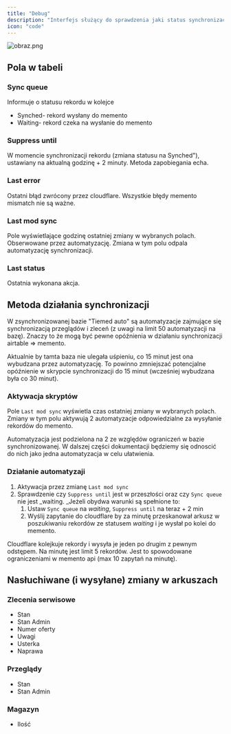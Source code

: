 ```yaml
---
title: "Debug"
description: "Interfejs służący do sprawdzenia jaki status synchronizacji airtable => memento mają rekordy"
icon: "code"
---
```


![obraz.png](/images/obraz.png)

## Pola w tabeli

### Sync queue

Informuje o statusu rekordu w kolejce

- Synched- rekord wysłany do memento
- Waiting- rekord czeka na wysłanie do memento

### Suppress until

W momencie synchronizacji rekordu (zmiana statusu na Synched"), ustawiany na aktualną godzinę + 2 minuty. Metoda zapobiegania echa.

### Last error

Ostatni błąd zwrócony przez cloudflare. Wszystkie błędy memento mismatch nie są ważne.

### Last mod sync

Pole wyświetlające godzinę ostatniej zmiany w wybranych polach. Obserwowane przez automatyzację. Zmiana w tym polu odpala automatyzację synchronizacji.

### Last status

Ostatnia wykonana akcja.

## Metoda działania synchronizacji

W zsynchronizowanej bazie "Tiemed auto" są automatyzacje zajmujące się synchronizacją przeglądów i zleceń (z uwagi na limit 50 automatyzacji na bazę). Znaczy to że mogą być pewne opóźnienia w działaniu synchronizacji airtable =\> memento.

Aktualnie by tamta baza nie ulegała uśpieniu, co 15 minut jest ona wybudzana przez automatyzację. To powinno zmniejszać potencjalne opóźnienie w skrypcie synchronizacji do 15 minut (wcześniej wybudzana była co 30 minut).

### Aktywacja skryptów

Pole `Last mod sync`  wyświetla czas ostatniej zmiany w wybranych polach. Zmiany w tym polu aktywują 2 automatyzacje odpowiedzialne za wysyłanie rekordów do memento.

<Note>
  Automatyzacja jest podzielona na 2 ze względów ograniczeń w bazie synchronizowanej. W dalszej części dokumentacji będziemy się odnoscić do nich jako jedna automatyzacja w celu ułatwienia.
</Note>

### Działanie automatyzaji

1. Aktywacja przez zmianę `Last mod sync`
2. Sprawdzenie czy `Suppress until` jest w przeszłości oraz czy `Sync queue` nie jest \_waiting. \_Jeżeli obydwa warunki są spełnione to:
   1. Ustaw `Sync queue` na _waiting_, `Suppress until` na teraz + 2 min
   2. Wyślij zapytanie do cloudflare by za minutę przeskanował arkusz w poszukiwaniu rekordów ze statusem _waiting_ i je wysłał po kolei do memento.

Cloudflare kolejkuje rekordy i wysyła je jeden po drugim z pewnym odstępem. Na minutę jest limit 5 rekordów. Jest to spowodowane ograniczeniami w memento api (max 10 zapytań na minutę).

## Nasłuchiwane (i wysyłane) zmiany w arkuszach

### Zlecenia serwisowe

- Stan
- Stan Admin
- Numer oferty
- Uwagi
- Usterka
- Naprawa

### Przeglądy

- Stan
- Stan Admin

### Magazyn

- Ilość